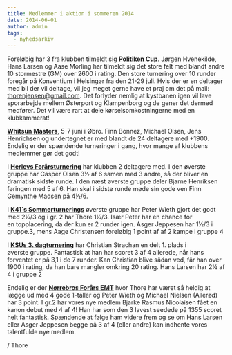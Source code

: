 ```yaml
---
title: Medlemmer i aktion i sommeren 2014
date: 2014-06-01
author: admin
tags:
  - nyhedsarkiv
---
```


Foreløbig har 3 fra klubben tilmeldt sig [**Politiken Cup**](http://www.ksu.dk/politiken_cup/default.aspx?aar=2014). Jørgen Hvenekilde, Hans Larsen og Aase Morling har tilmeldt sig det store felt med blandt andre 10 stormestre (GM) over 2600 i rating. Den store turnering over 10 runder foregår på Konventium i Helsingør fra den 21-29 juli. Hvis der er en deltager med bil der vil deltage, vil jeg meget gerne have et praj om det på mail: thorenjensen@gmail.com. Det forlyder nemlig at kystbanen igen vil lave sporarbejde mellem Østerport og Klampenborg og de gener det dermed medfører. Det vil være rart at dele kørselsomkostningerne med en klubkammerat!

[**Whitsun Masters**](http://whitsungrandmasters.dk/), 5-7 juni i Øbro. Finn Bonnez, Michael Olsen, Jens Henrichsen og undertegnet er med blandt de 24 deltagere med +1900. Endelig er der spændende turneringer i gang, hvor mange af klubbens medlemmer gør det godt!

I [**Herlevs Forårsturnering**](http://ksu.dk/kalender/dotnet/tabel.aspx?id=1321) har klubben 2 deltagere med. I den øverste gruppe har Casper Olsen 3½ af 6 samen med 3 andre, så der bliver en dramatisk sidste runde. I den næst øverste gruppe deler Bjarne Henriksen føringen med 5 af 6. Han skal i sidste runde møde sin gode ven Finn Gemynthe Madsen på 4½/6.

I [**K41´s Sommerturnerings**](https://turnering.skak.dk/TournamentActive/Details?tourId=22111) øverste gruppe har Peter Wieth gjort det godt med 2½/3 og i gr. 2 har Thore 1½/3. Især Peter har en chance for en topplacering, da der kun er 2 runder igen. Asger Jeppesen har 1½/3 i gruppe.3, mens Aage Christensen foreløbig 1 point af af 2 kampe i gruppe 4

I [**KSUs 3. dagturnering**](http://ksu.dk/kalender/dotnet/tabel.aspx?id=1280) har Christian Strachan en delt 1. plads i øverste gruppe. Fantastisk at han har scoret 3 af 4 allerede, når hans forventet er på 3,1 i de 7 runder. Kan Christian blive sådan ved, får han over 1900 i rating, da han bare mangler omkring 20 rating. Hans Larsen har 2½ af 4 i gruppe 2

Endelig er der [**Nørrebros Forårs EMT**](http://ksu.dk/kalender/dotnet/tabel.aspx?id=1325) hvor Thore har været så heldig at lægge ud med 4 gode 1-taller og Peter Wieth og Michael Nielsen (Allerød) har 3 point. I gr.2 har vores nye medlem Bjarke Rasmus Nicolaisen fået en kanon debut med 4 af 4! Han har som den 3 lavest seedede på 1355 scoret helt fantastisk. Spændende at følge ham videre frem og se om Hans Larsen eller Asger Jeppesen begge på 3 af 4 (eller andre) kan indhente vores talentfulde nye medlem.

/ Thore
